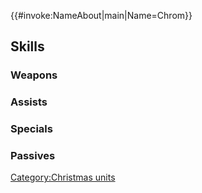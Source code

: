 {{#invoke:NameAbout|main|Name=Chrom}}{{HeroPage Tabs}}
{{Hero Infobox
|Name=Chrom
|Title=Gifted Leader
|GrowthModifier=Gen 2
|WeaponType=Green Axe
|MoveType=Armored
|Origin=Fire Emblem Awakening
|Gender=Male
|actorEN=Matt Mercer
|actorJP=杉田智和
|artist=えびら
|releaseDate=December 18, 2017
|TagID=冬祭クロム
|InternalID=196
|Properties=special,hat,tiara,specRate_202202
|cv1=10
|cv2=100100
|description=A prince of Ylisse and descendant of the Hero-King. He was summoned in the middle of a party for a winter festival. Appears in Fire Emblem Awakening.
}}
{{Stats Page
|Lv1HP=25|Lv1ATK=12|Lv1SPD=4|Lv1DEF=9|Lv1RES=5
|GRHP=60|GRATK=65|GRSPD=35|GRDEF=60|GRRES=55
}}
==Skills==
===Weapons===
{{Weapons Table
|weapon1=Iron Axe
|weapon1Default=1
|weapon1Unlock=1
|weapon2=Steel Axe
|weapon2Default=3
|weapon2Unlock=2
|weapon3=Sack o' Gifts
|weapon3Default=4
|weapon3Unlock=3
|weapon4=Sack o' Gifts+
|weapon4Default=5
|weapon4Unlock=5
}}
===Assists===
{{Assists Table
|assist1=Pivot
|assist1Default=4
|assist1Unlock=3
}}
===Specials===
{{Specials Table}}
===Passives===
{{Passives Table
|passiveA1=Brazen Atk/Def 1
|passiveA2=Brazen Atk/Def 2
|passiveA3=Brazen Atk/Def 3
|passiveA1Unlock=3
|passiveA2Unlock=4
|passiveA3Unlock=5
|passiveB1=Wary Fighter 1
|passiveB2=Wary Fighter 2
|passiveB3=Wary Fighter 3
|passiveB1Unlock=1
|passiveB2Unlock=2
|passiveB3Unlock=4
}}
{{Heroes Navbox}}
[[Category:Christmas units]]